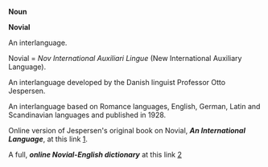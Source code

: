 '''Noun'''

'''Novial'''

An interlanguage. 

Novial  =  ''Nov International Auxiliari Lingue'' 
(New International Auxiliary Language).

An interlanguage developed by the Danish linguist Professor Otto Jespersen.

An interlanguage based on Romance languages, English, German, Latin and Scandinavian languages and published in 1928.

Online version of Jespersen's original book on Novial,  '''''An International Language''''', at this link [http://www.geocities.com/Athens/Forum/5037/AIL.html].

A full, '''''online Novial-English dictionary''''' at this link
[http://www.blahedo.org/novial/nl.html]